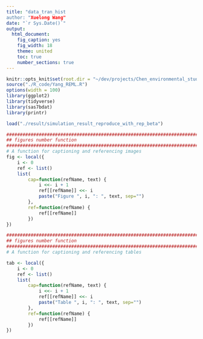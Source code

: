 ```yaml
---
title: "data_tran_hist
author: "Xuelong Wang"
date: "`r Sys.Date()`"
output: 
  html_document: 
    fig_caption: yes
    fig_width: 18
    theme: united
    toc: true
    number_sections: true
---
```


```r
knitr::opts_knit$set(root.dir = "~/dev/projects/Chen_environmental_study/")
source("./R_code/Yang_REML.R")
options(width = 100)
library(ggplot2)
library(tidyverse)
library(sas7bdat)
library(printr)

load("./result/simulation_result_reproduce_with_rep_beta")

#####################################################################################
## figures number function
#####################################################################################
# A function for captioning and referencing images
fig <- local({
    i <- 0
    ref <- list()
    list(
        cap=function(refName, text) {
            i <<- i + 1
            ref[[refName]] <<- i
            paste("Figure ", i, ": ", text, sep="")
        },
        ref=function(refName) {
            ref[[refName]]
        })
})

#####################################################################################
## figures number function
#####################################################################################
# A function for captioning and referencing tables

tab <- local({
    i <- 0
    ref <- list()
    list(
        cap=function(refName, text) {
            i <<- i + 1
            ref[[refName]] <<- i
            paste("Table ", i, ": ", text, sep="")
        },
        ref=function(refName) {
            ref[[refName]]
        })
})
```

```r


```

